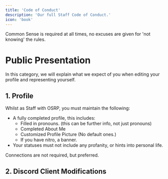 ```yaml
---
title: 'Code of Conduct'
description: 'Our full Staff Code of Conduct.'
icon: 'book'
---
```


<Warning>Common Sense is required at all times, no excuses are given for 'not knowing' the rules.</Warning>

# Public Presentation
<Info>In this category, we will explain what we expect of you when editing your profile and representing yourself.</Info>

## 1. Profile
Whilst as Staff with OSRP, you must maintain the following:
- A fully completed profile, this includes:
  - Filled in pronouns. (this can be further info, not just pronouns)
  - Completed About Me
  - Customized Profile Picture (No default ones.)
  - If you have nitro, a banner.
- Your statuses must not include any profanity, or hints into personal life.

<Info>Connections are not required, but preferred.</Info>

## 2. Discord Client Modifications